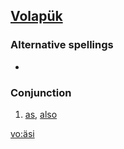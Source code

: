 {{also|asi|así}}
==[[Volapük]]==

===Alternative spellings===
*{{l|vo|aysi}}

===Conjunction===
{{infl|vo|conjunction}}

# [[as]], [[also]]

[[vo:äsi]]